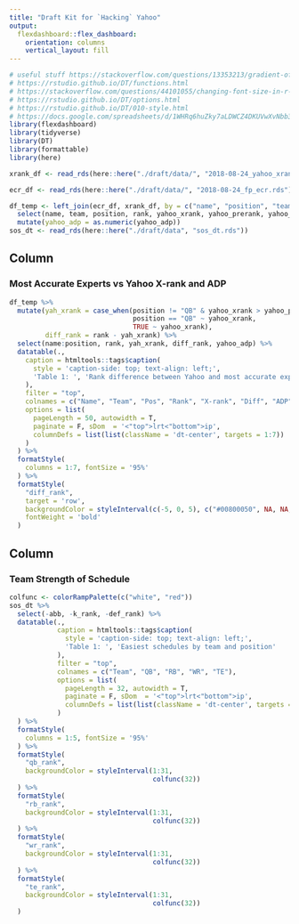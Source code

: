 ```yaml
---
title: "Draft Kit for `Hacking` Yahoo"
output: 
  flexdashboard::flex_dashboard:
    orientation: columns
    vertical_layout: fill
---
```


```r

# useful stuff https://stackoverflow.com/questions/13353213/gradient-of-n-colors-ranging-from-color-1-and-color-2
# https://rstudio.github.io/DT/functions.html
# https://stackoverflow.com/questions/44101055/changing-font-size-in-r-datatables-dt
# https://rstudio.github.io/DT/options.html
# https://rstudio.github.io/DT/010-style.html
# https://docs.google.com/spreadsheets/d/1WHRq6huZky7aLDWCZ4DKUVwXvNbb3qCWW2pNB_dk0OY/htmlview?usp=sharing&sle=true#
library(flexdashboard)
library(tidyverse)
library(DT)
library(formattable)
library(here)

xrank_df <- read_rds(here::here("./draft/data/", "2018-08-24_yahoo_xrank.rds"))

ecr_df <- read_rds(here::here("./draft/data/", "2018-08-24_fp_ecr.rds"))

df_temp <- left_join(ecr_df, xrank_df, by = c("name", "position", "team")) %>%
  select(name, team, position, rank, yahoo_xrank, yahoo_prerank, yahoo_adp, fan_pts_proj) %>% 
  mutate(yahoo_adp = as.numeric(yahoo_adp)) 
sos_dt <- read_rds(here::here("./draft/data", "sos_dt.rds"))
```

Column {data-width=600}
-----------------------------------------------------------------------

### Most Accurate Experts vs Yahoo X-rank and ADP

```r
df_temp %>%
  mutate(yah_xrank = case_when(position != "QB" & yahoo_xrank > yahoo_prerank ~ yahoo_prerank,
                               position == "QB" ~ yahoo_xrank,
                               TRUE ~ yahoo_xrank),
         diff_rank = rank - yah_xrank) %>%
  select(name:position, rank, yah_xrank, diff_rank, yahoo_adp) %>% 
  datatable(.,
    caption = htmltools::tags$caption(
      style = 'caption-side: top; text-align: left;',
      'Table 1: ', 'Rank difference between Yahoo and most accurate experts'
    ),
    filter = "top",
    colnames = c("Name", "Team", "Pos", "Rank", "X-rank", "Diff", "ADP"),
    options = list(
      pageLength = 50, autowidth = T,
      paginate = F, sDom  = '<"top">lrt<"bottom">ip',
      columnDefs = list(list(className = 'dt-center', targets = 1:7))
    )
  ) %>%
  formatStyle(
    columns = 1:7, fontSize = '95%'
  ) %>% 
  formatStyle(
    "diff_rank",
    target = 'row',
    backgroundColor = styleInterval(c(-5, 0, 5), c("#00800050", NA, NA, "#ff000050")),
    fontWeight = 'bold'
  )
```



Column {data-width=400}
-----------------------------------------------------------------------

### Team Strength of Schedule


```r
colfunc <- colorRampPalette(c("white", "red"))
sos_dt %>%
  select(-abb, -k_rank, -def_rank) %>%
  datatable(.,
            caption = htmltools::tags$caption(
              style = 'caption-side: top; text-align: left;',
              'Table 1: ', 'Easiest schedules by team and position'
            ),
            filter = "top",
            colnames = c("Team", "QB", "RB", "WR", "TE"),
            options = list(
              pageLength = 32, autowidth = T,
              paginate = F, sDom  = '<"top">lrt<"bottom">ip',
              columnDefs = list(list(className = 'dt-center', targets = 1:5))
            )
  ) %>%
  formatStyle(
    columns = 1:5, fontSize = '95%'
  ) %>% 
  formatStyle(
    "qb_rank",
    backgroundColor = styleInterval(1:31, 
                                    colfunc(32))
  ) %>%
  formatStyle(
    "rb_rank",
    backgroundColor = styleInterval(1:31, 
                                    colfunc(32))
  ) %>%
  formatStyle(
    "wr_rank",
    backgroundColor = styleInterval(1:31, 
                                    colfunc(32))
  ) %>%
  formatStyle(
    "te_rank",
    backgroundColor = styleInterval(1:31, 
                                    colfunc(32))
  )
```

